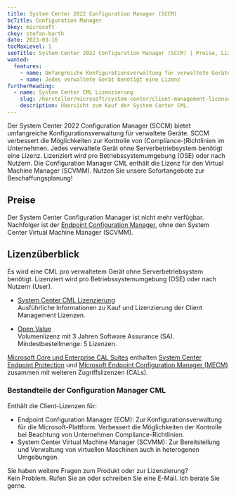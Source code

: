 ```yaml
---
title: System Center 2022 Configuration Manager (SCCM)
bcTitle: Configuration Manager
bkey: microsoft
ckey: stefan-barth
date: 2023-03-16
tocMaxLevel: 1
seoTitle: System Center 2022 Configuration Manager (SCCM) | Preise, Lizenzierung, Subscriptions
wanted:
  features:
    - name: Umfangreiche Konfigurationsverwaltung für verwaltete Geräte
    - name: Jedes verwaltete Gerät benötigt eine Lizenz
furtherReading:
  - name: System Center CML Lizenzierung
    slug: /hersteller/microsoft/system-center/client-management-license/
    description: Übersicht zum Kauf der System Center CML.
---
```




<Intro>

Der System Center 2022 Configuration Manager (SCCM) bietet umfangreiche Konfigurationsverwaltung für verwaltete Geräte. SCCM verbessert die Möglichkeiten zur Kontrolle von (Compliance-)Richtlinien im Unternehmen.
Jedes verwaltete Gerät ohne Serverbetriebsystem benötigt eine Lizenz. Lizenziert wird pro Betriebssystemumgebung (OSE) oder nach Nutzern. Die Configuration Manager CML enthält die Lizenz für den Virtual Machine Manager (SCVMM).
Nutzen Sie unsere Sofortangebote zur Beschaffungsplanung!

</Intro>

<TOC />


## Preise

<Info>

Der System Center Configuration Manager ist nicht mehr verfügbar. Nachfolger ist der [Endpoint Configuration Manager](/hersteller/microsoft/system-center/client-management-license/endpoint-configuration-manager/), ohne den System Center Virtual Machine Manager (SCVMM).


</Info>



## Lizenzüberblick

Es wird eine CML pro verwaltetem Gerät ohne Serverbetriebsystem benötigt. Lizenziert wird pro Betriebssystemumgebung (OSE) oder nach Nutzern (User).

<ArrowList>

- [System Center CML Lizenzierung](/hersteller/microsoft/system-center/client-management-license/)<br />
  Ausführliche Informationen zu Kauf und Lizenzierung der Client Management Lizenzen.

- [Open Value](/hersteller/microsoft/open-value/)<br />
  Volumenlizenz mit 3 Jahren Software Assurance (SA). Mindestbestellmenge: 5 Lizenzen.

</ArrowList>

<Info>

[Microsoft Core und Enterprise CAL Suites](/hersteller/microsoft/cal-suite/) enthalten [System Center Endpoint Protection](/hersteller/microsoft/system-center/client-management-license/endpoint-protection/) und [Microsoft Endpoint Configuration Manager (MECM)](/hersteller/microsoft/system-center/client-management-license/endpoint-configuration-manager/) zusammen mit weiteren Zugriffslizenzen (CALs).

</Info>


### Bestandteile der Configuration Manager CML

 Enthält die Client-Lizenzen für:

<ArrowList>

 - Endpoint Configuration Manager (ECM): Zur Konfigurationsverwaltung für die Microsoft-Plattform. Verbessert die Möglichkeiten der Kontrolle bei Beachtung von Unternehmen Compliance-Richtlinien.
 - System Center Virtual Machine Manager (SCVMM): Zur Bereitstellung und Verwaltung von virtuellen Maschinen auch in heterogenen Umgebungen.

</ArrowList>


<GetInTouch theme="light">

Sie haben weitere Fragen zum Produkt oder zur Lizenzierung?<br />
Kein Problem. Rufen Sie an oder schreiben Sie eine E-Mail. Ich berate Sie gerne.

</GetInTouch>
